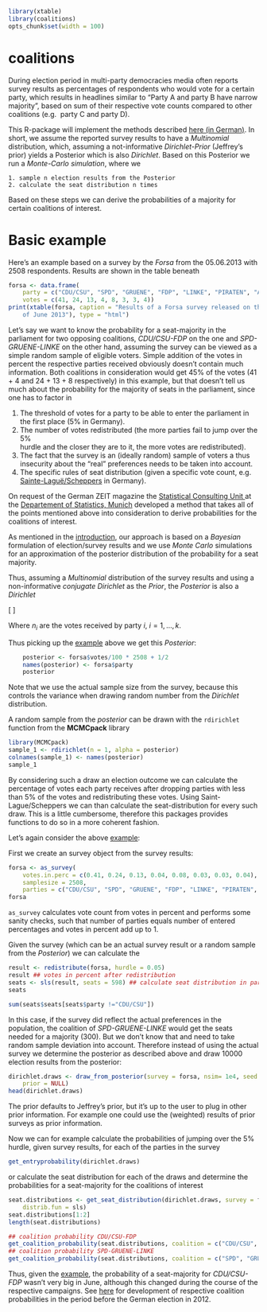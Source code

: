 ```r
library(xtable)
library(coalitions)
opts_chunk$set(width = 100)
```




<a name="introduction">coalitions</a>
==========

During election period in multi-party democracies media often reports survey 
results as percentages of respondents who would vote for a certain party, 
which results in headlines similar to "Party A and party B have narrow majority", 
based on sum of their respective vote counts compared to other coalitions (e.g. 
party C and party D). 

This R-package will implement the methods described 
<a href= "http://www.stablab.stat.uni-muenchen.de/sites/files/wahlen.pdf)"> 
here (in German)</a>. 
In short, we assume the reported survey results to have a *Multinomial* distribution, 
which, assuming a not-informative *Dirichlet-Prior* (Jeffrey's prior) yields a 
Posterior which is also *Dirichlet*. Based on this Posterior we run a 
*Monte-Carlo simulation*, where we <br/>

    1. sample n election results from the Posterior
    2. calculate the seat distribution n times

Based on these steps we can derive the probabilities of a majority for certain 
coalitions of interest. <br/>



<a name="example">Basic example</a>
===

Here's an example based on a survey by the *Forsa* from the 05.06.2013 with 2508
respondents. Results are shown in the table beneath

```r
forsa <- data.frame(
	party = c("CDU/CSU", "SPD", "GRUENE", "FDP", "LINKE", "PIRATEN", "AfD", "Others"),
	votes = c(41, 24, 13, 4, 8, 3, 3, 4))
print(xtable(forsa, caption = "Results of a Forsa survey released on the fifth 
	of June 2013"), type = "html")
```

Let's say we want to know the probability for a seat-majority in the parliament 
for two opposing coalitions, *CDU/CSU-FDP* on the one and *SPD-GRUENE-LINKE* on 
the other hand, assuming the survey can be viewed as a simple random sample of 
eligible voters. Simple addition of the votes in percent the respective parties 
received obviously doesn't contain much information. Both coalitions in consideration
would get 45% of the votes (41 + 4 and 24 + 13 + 8 respectively) in this example, 
but that doesn't tell us much about the probability for the majority of seats in 
the parliament, since one has to factor in <a name="issues"/>

1. The threshold of votes for a party to be able to enter the parliament in the 
first place (5% in Germany).
2. The number of votes redistributed (the more parties fail to jump over the 5% 	
	hurdle and the closer they are to it, the more votes are redistributed).
3. The fact that the survey is an (ideally random) sample of voters a thus 
	insecurity about the "real" preferences needs to be taken into account.
4. The specific rules of seat distribution (given a specific vote count, 
	e.g. <a href="http://www.wahlrecht.de/verfahren/stlague12.html" target="_blank">
	Sainte-Laguë/Scheppers</a> in Germany).


On request of the German ZEIT magazine the 
<a href="http://www.stablab.stat.uni-muenchen.de/index" target = "_blank">
Statistical Consulting Unit
</a> at the <a href="http://www.stat.uni-muenchen.de/index_e.html" target="_blank">
Departement of Statistics, Munich</a> developed a method that takes all of the points 
mentioned above into consideration to derive probabilities for the coalitions of 
interest.

As mentioned in the [introduction](#introduction), our approach is based on a 
*Bayesian* formulation of election/survey results and we use *Monte Carlo* 
simulations for an approximation of the posterior distribution of the probability 
for a seat majority.

Thus, assuming a *Multinomial* distribution of the survey results and using 
a non-informative *conjugate Dirichlet* as the *Prior*, the *Posterior* is also a 
*Dirichlet* 

\[\begin{equation}
    Dir(n_1 + 1/2, n_2 + 1/2, ..., n_k + 1/2)
\end{equation}
\]

Where $n_i$ are the votes received by party $i$, $i = 1,...,k$.

Thus picking up the [example](#example) above we get this *Posterior*:

```r
	posterior <- forsa$votes/100 * 2508 + 1/2
	names(posterior) <- forsa$party 
	posterior
```

Note that we use the actual sample size from the survey, because this controls the 
variance when drawing random number from the *Dirichlet* distribution.

A random sample from the *posterior* can be drawn with the 
`rdirichlet` function from the **MCMCpack** library

```r
library(MCMCpack)
sample_1 <- rdirichlet(n = 1, alpha = posterior)
colnames(sample_1) <- names(posterior)
sample_1
```

By considering such a draw  an election outcome we can calculate the percentage of 
votes each party receives after dropping parties with less than 
5% of the votes and redistributing these votes. Using Saint-Lague/Scheppers we can 
than calculate the seat-distribution for every such draw. This is a little 
cumbersome, therefore this packages provides functions to do so in a more coherent 
fashion. 

Let's again consider the above [example](#example): 

First we create an survey object from the survey results: 

```r
forsa <- as_survey(
	votes.in.perc = c(0.41, 0.24, 0.13, 0.04, 0.08, 0.03, 0.03, 0.04), 
	samplesize = 2508, 
	parties = c("CDU/CSU", "SPD", "GRUENE", "FDP", "LINKE", "PIRATEN", "AfD", "Others"))
forsa
```

`as_survey` calculates vote count from votes in percent and performs some 
sanity checks, such that number of parties equals number of entered percentages 
and votes in percent add up to $1$.

Given the survey (which can be an actual survey result or a random sample from 
the *Posterior*) we can calculate the 

```r
result <- redistribute(forsa, hurdle = 0.05)
result ## votes in percent after redistribution
seats <- sls(result, seats = 598) ## calculate seat distribution in parliament via Sainte-Lague/Scheppers
seats

sum(seats$seats[seats$party !="CDU/CSU"])
```

In this case, if the survey did reflect the actual preferences in the population, the 
coalition of *SPD-GRUENE-LINKE* would get the seats needed for 
a majority (300). But we don't know that and need to take random sample deviation 
into account. Therefore instead of using the actual survey we determine the posterior 
as described above and draw 10000 election results from the posterior: 

```r
dirichlet.draws <- draw_from_posterior(survey = forsa, nsim= 1e4, seed = 123, 
	prior = NULL)
head(dirichlet.draws)
```

The prior defaults to Jeffrey's prior, but it's up to the user to plug in 
other prior information. For example one could use the (weighted) results of 
prior surveys as prior information. 

Now we can for example calculate the probabilities of jumping over the 5% hurdle, 
given survey results, for each of the parties in the survey

```r
get_entryprobability(dirichlet.draws)
```

or calculate the seat distribution for each of the draws and determine the 
probabilities for a seat-majority for the coalitions of interest

```r
seat.distributions <- get_seat_distribution(dirichlet.draws, survey = forsa, 
	distrib.fun = sls)
seat.distributions[1:2]
length(seat.distributions)

## coalition probability CDU/CSU-FDP
get_coalition_probability(seat.distributions, coalition = c("CDU/CSU", "FDP"))
## coalition probability SPD-GRUENE-LINKE
get_coalition_probability(seat.distributions, coalition = c("SPD", "GRUENE", "LINKE"))
```

Thus, given the [example](#example), the probability of a seat-majority for 
*CDU/CSU-FDP* wasn't very big in June, although this changed during the course of 
the respective campaigns. See 
<a href="http://www.stablab.stat.uni-muenchen.de/Koalitionen2013" target="_blank">
here</a> for development of respective coalition probabilities in 
the period before the German election in 2012.















